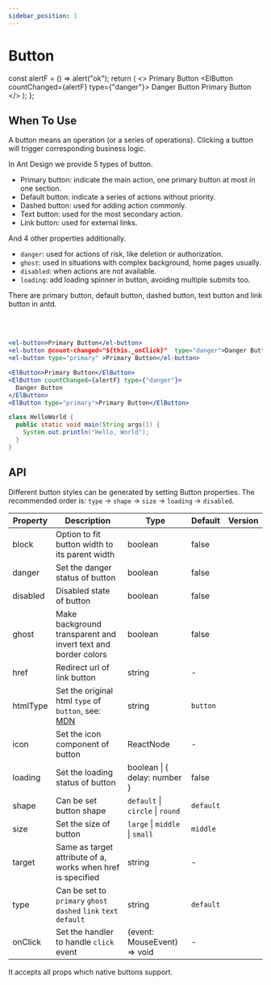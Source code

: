 ```yaml
---
sidebar_position: 1
---
```


# Button


  const alertF = () => alert("ok");
  return (
    <>
      <ElButton>Primary Button</ElButton>
      <ElButton countChanged={alertF} type={"danger"}>
        Danger Button
      </ElButton>
      <ElButton type="primary">Primary Button</ElButton>
    </>
  );
};

## When To Use

A button means an operation (or a series of operations). Clicking a button will trigger corresponding business logic.

In Ant Design we provide 5 types of button.

- Primary button: indicate the main action, one primary button at most in one section.
- Default button: indicate a series of actions without priority.
- Dashed button: used for adding action commonly.
- Text button: used for the most secondary action.
- Link button: used for external links.

And 4 other properties additionally.

- `danger`: used for actions of risk, like deletion or authorization.
- `ghost`: used in situations with complex background, home pages usually.
- `disabled`: when actions are not available.
- `loading`: add loading spinner in button, avoiding multiple submits too.

There are primary button, default button, dashed button, text button and link button in antd.

<Highlight> </Highlight>
<br />
<br />

<Tabs>
<TabItem value="lit" label="lit elements">

```jsx
<el-button>Primary Button</el-button>
<el-button @count-changed="${this._onClick}"  type="danger">Danger Button</el-button>
<el-button type="primary" >Primary Button</el-button>
```

</TabItem>
<TabItem value="react" label="React">

```jsx
<ElButton>Primary Button</ElButton>
<ElButton countChanged={alertF} type={"danger"}>
  Danger Button
</ElButton>
<ElButton type="primary">Primary Button</ElButton>
```

</TabItem>
<TabItem value="java" label="Angular">

```java
class HelloWorld {
  public static void main(String args[]) {
    System.out.println("Hello, World");
  }
}
```

</TabItem>
</Tabs>

## API

Different button styles can be generated by setting Button properties. The recommended order is: `type` -> `shape` -> `size` -> `loading` -> `disabled`.

| Property | Description                                                                                                                      | Type                             | Default   | Version |
| -------- | -------------------------------------------------------------------------------------------------------------------------------- | -------------------------------- | --------- | ------- |
| block    | Option to fit button width to its parent width                                                                                   | boolean                          | false     |         |
| danger   | Set the danger status of button                                                                                                  | boolean                          | false     |         |
| disabled | Disabled state of button                                                                                                         | boolean                          | false     |         |
| ghost    | Make background transparent and invert text and border colors                                                                    | boolean                          | false     |         |
| href     | Redirect url of link button                                                                                                      | string                           | -         |         |
| htmlType | Set the original html `type` of `button`, see: [MDN](https://developer.mozilla.org/en-US/docs/Web/HTML/Element/button#attr-type) | string                           | `button`  |         |
| icon     | Set the icon component of button                                                                                                 | ReactNode                        | -         |         |
| loading  | Set the loading status of button                                                                                                 | boolean \| { delay: number }     | false     |         |
| shape    | Can be set button shape                                                                                                          | `default` \| `circle` \| `round` | `default` |         |
| size     | Set the size of button                                                                                                           | `large` \| `middle` \| `small`   | `middle`  |         |
| target   | Same as target attribute of a, works when href is specified                                                                      | string                           | -         |         |
| type     | Can be set to `primary` `ghost` `dashed` `link` `text` `default`                                                                 | string                           | `default` |         |
| onClick  | Set the handler to handle `click` event                                                                                          | (event: MouseEvent) => void      | -         |         |

It accepts all props which native buttons support.
